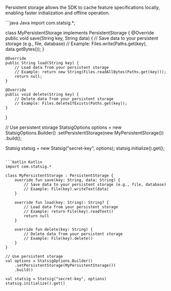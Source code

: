 Persistent storage allows the SDK to cache feature specifications locally, enabling faster initialization and offline operation.

<CodeGroup>
```java Java
import com.statsig.*;

class MyPersistentStorage implements PersistentStorage {
    @Override
    public void save(String key, String data) {
        // Save data to your persistent storage (e.g., file, database)
        // Example: Files.write(Paths.get(key), data.getBytes());
    }

    @Override
    public String load(String key) {
        // Load data from your persistent storage
        // Example: return new String(Files.readAllBytes(Paths.get(key)));
        return null;
    }

    @Override
    public void delete(String key) {
        // Delete data from your persistent storage
        // Example: Files.deleteIfExists(Paths.get(key));
    }
}

// Use persistent storage
StatsigOptions options = new StatsigOptions.Builder()
    .setPersistentStorage(new MyPersistentStorage())
    .build();

Statsig statsig = new Statsig("secret-key", options);
statsig.initialize().get();
```

```kotlin Kotlin
import com.statsig.*

class MyPersistentStorage : PersistentStorage {
    override fun save(key: String, data: String) {
        // Save data to your persistent storage (e.g., file, database)
        // Example: File(key).writeText(data)
    }

    override fun load(key: String): String? {
        // Load data from your persistent storage
        // Example: return File(key).readText()
        return null
    }

    override fun delete(key: String) {
        // Delete data from your persistent storage
        // Example: File(key).delete()
    }
}

// Use persistent storage
val options = StatsigOptions.Builder()
    .setPersistentStorage(MyPersistentStorage())
    .build()

val statsig = Statsig("secret-key", options)
statsig.initialize().get()
```
</CodeGroup>

